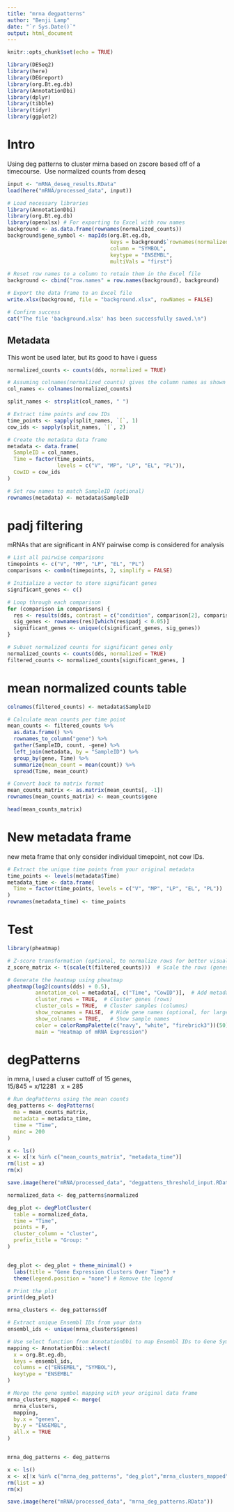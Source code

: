 ```yaml
---
title: "mrna degpatterns"
author: "Benji Lamp"
date: "`r Sys.Date()`"
output: html_document
---
```


```r
knitr::opts_chunk$set(echo = TRUE)
```

```r
library(DESeq2)
library(here)
library(DEGreport)
library(org.Bt.eg.db)
library(AnnotationDbi)
library(dplyr)
library(tibble)
library(tidyr)
library(ggplot2)
```

# Intro
Using deg patterns to cluster mirna based on zscore based off of a timecourse.
\ Use normalized counts from deseq

```r
input <- "mRNA_deseq_results.RData"
load(here("mRNA/processed_data", input))

# Load necessary libraries
library(AnnotationDbi)
library(org.Bt.eg.db)
library(openxlsx) # For exporting to Excel with row names
background <- as.data.frame(rownames(normalized_counts))
background$gene_symbol <- mapIds(org.Bt.eg.db,
                                 keys = background$`rownames(normalized_counts)`,
                                 column = "SYMBOL",
                                 keytype = "ENSEMBL",
                                 multiVals = "first")

# Reset row names to a column to retain them in the Excel file
background <- cbind("row.names" = row.names(background), background)

# Export the data frame to an Excel file
write.xlsx(background, file = "background.xlsx", rowNames = FALSE)

# Confirm success
cat("The file 'background.xlsx' has been successfully saved.\n")
```


## Metadata

This wont be used later, but its good to have i guess
```r
normalized_counts <- counts(dds, normalized = TRUE)

# Assuming colnames(normalized_counts) gives the column names as shown
col_names <- colnames(normalized_counts)

split_names <- strsplit(col_names, " ")

# Extract time points and cow IDs
time_points <- sapply(split_names, `[`, 1)
cow_ids <- sapply(split_names, `[`, 2)

# Create the metadata data frame
metadata <- data.frame(
  SampleID = col_names,
  Time = factor(time_points,
                levels = c("V", "MP", "LP", "EL", "PL")),
  CowID = cow_ids
)

# Set row names to match SampleID (optional)
rownames(metadata) <- metadata$SampleID
```
# padj filtering 

mRNAs that are significant in ANY pairwise comp is considered for analysis
```r
# List all pairwise comparisons
timepoints <- c("V", "MP", "LP", "EL", "PL")
comparisons <- combn(timepoints, 2, simplify = FALSE)

# Initialize a vector to store significant genes
significant_genes <- c()

# Loop through each comparison
for (comparison in comparisons) {
  res <- results(dds, contrast = c("condition", comparison[2], comparison[1]))
  sig_genes <- rownames(res)[which(res$padj < 0.05)]
  significant_genes <- unique(c(significant_genes, sig_genes))
}

# Subset normalized counts for significant genes only
normalized_counts <- counts(dds, normalized = TRUE)
filtered_counts <- normalized_counts[significant_genes, ]
```

# mean normalized counts table 
```r
colnames(filtered_counts) <- metadata$SampleID

# Calculate mean counts per time point
mean_counts <- filtered_counts %>%
  as.data.frame() %>%
  rownames_to_column("gene") %>%
  gather(SampleID, count, -gene) %>%
  left_join(metadata, by = "SampleID") %>%
  group_by(gene, Time) %>%
  summarize(mean_count = mean(count)) %>%
  spread(Time, mean_count)

# Convert back to matrix format
mean_counts_matrix <- as.matrix(mean_counts[, -1])
rownames(mean_counts_matrix) <- mean_counts$gene

head(mean_counts_matrix)

```

# New metadata frame 

new meta frame that only consider individual timepoint, not cow IDs. 
```r
# Extract the unique time points from your original metadata
time_points <- levels(metadata$Time) 
metadata_time <- data.frame(
  Time = factor(time_points, levels = c("V", "MP", "LP", "EL", "PL"))
)
rownames(metadata_time) <- time_points  

```


# Test
```r
library(pheatmap)

# Z-score transformation (optional, to normalize rows for better visual contrast)
z_score_matrix <- t(scale(t(filtered_counts)))  # Scale the rows (genes)

# Generate the heatmap using pheatmap
pheatmap(log2(counts(dds) + 0.5), 
         annotation_col = metadata[, c("Time", "CowID")],  # Add metadata as annotations
         cluster_rows = TRUE,  # Cluster genes (rows)
         cluster_cols = TRUE,  # Cluster samples (columns)
         show_rownames = FALSE,  # Hide gene names (optional, for large datasets)
         show_colnames = TRUE,   # Show sample names
         color = colorRampPalette(c("navy", "white", "firebrick3"))(50),  # Define color scale
         main = "Heatmap of mRNA Expression")
```

# degPatterns 

in mrna, I used a cluser cuttoff of 15 genes, \
15/845 = x/12281 \ 
x = 285
```r
# Run degPatterns using the mean counts
deg_patterns <- degPatterns(
  ma = mean_counts_matrix, 
  metadata = metadata_time,  
  time = "Time",
  minc = 200              
)

x <- ls()
x <- x[!x %in% c("mean_counts_matrix", "metadata_time")]
rm(list = x)
rm(x)

save.image(here("mRNA/processed_data", "degpattens_threshold_input.RData"))
```



```r
normalized_data <- deg_patterns$normalized

deg_plot <- degPlotCluster(
  table = normalized_data,   
  time = "Time",             
  points = F,
  cluster_column = "cluster",
  prefix_title = "Group: "   
)


deg_plot <- deg_plot + theme_minimal() + 
  labs(title = "Gene Expression Clusters Over Time") + 
  theme(legend.position = "none") # Remove the legend

# Print the plot
print(deg_plot)
```



```r
mrna_clusters <- deg_patterns$df

# Extract unique Ensembl IDs from your data
ensembl_ids <- unique(mrna_clusters$genes)

# Use select function from AnnotationDbi to map Ensembl IDs to Gene Symbols
mapping <- AnnotationDbi::select(
  x = org.Bt.eg.db,
  keys = ensembl_ids,
  columns = c("ENSEMBL", "SYMBOL"),
  keytype = "ENSEMBL"
)

# Merge the gene symbol mapping with your original data frame
mrna_clusters_mapped <- merge(
  mrna_clusters,
  mapping,
  by.x = "genes",
  by.y = "ENSEMBL",
  all.x = TRUE
)


mrna_deg_patterns <- deg_patterns
```
 


```r
x <- ls()
x <- x[!x %in% c("mrna_deg_patterns", "deg_plot","mrna_clusters_mapped", "metadata_time", "mean_counts_matrix")]
rm(list = x)
rm(x)

save.image(here("mRNA/processed_data", "mrna_deg_patterns.RData"))
```



